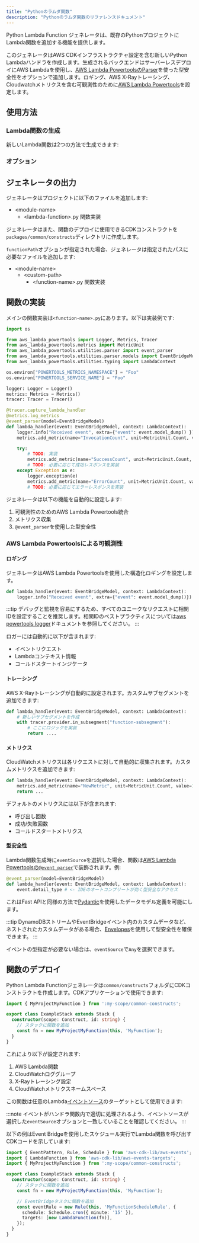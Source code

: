 ```yaml
---
title: "Pythonのラムダ関数"
description: "Pythonのラムダ関数のリファレンスドキュメント"
---
```





Python Lambda Function ジェネレータは、既存のPythonプロジェクトにLambda関数を追加する機能を提供します。

このジェネレータはAWS CDKインフラストラクチャ設定を含む新しいPython Lambdaハンドラを作成します。生成されるバックエンドはサーバーレスデプロイにAWS Lambdaを使用し、[AWS Lambda PowertoolsのParser](https://docs.powertools.aws.dev/lambda/python/latest/utilities/parser/)を使った型安全性をオプションで追加します。ロギング、AWS X-Rayトレーシング、Cloudwatchメトリクスを含む可観測性のために[AWS Lambda Powertools](https://docs.powertools.aws.dev/lambda/python/latest/)を設定します。

## 使用方法

### Lambda関数の生成

新しいLambda関数は2つの方法で生成できます:

<RunGenerator generator="py#lambda-function" />

### オプション

<GeneratorParameters schema={schema} />

## ジェネレータの出力

ジェネレータはプロジェクトに以下のファイルを追加します:

<FileTree>

- \<module-name>
  - \<lambda-function>.py 関数実装

</FileTree>

ジェネレータはまた、関数のデプロイに使用できるCDKコンストラクトを`packages/common/constructs`ディレクトリに作成します。

`functionPath`オプションが指定された場合、ジェネレータは指定されたパスに必要なファイルを追加します:

<FileTree>

- \<module-name>
  - \<custom-path>
    - \<function-name>.py 関数実装

</FileTree>

## 関数の実装

メインの関数実装は`<function-name>.py`にあります。以下は実装例です:

```python
import os

from aws_lambda_powertools import Logger, Metrics, Tracer
from aws_lambda_powertools.metrics import MetricUnit
from aws_lambda_powertools.utilities.parser import event_parser
from aws_lambda_powertools.utilities.parser.models import EventBridgeModel
from aws_lambda_powertools.utilities.typing import LambdaContext

os.environ["POWERTOOLS_METRICS_NAMESPACE"] = "Foo"
os.environ["POWERTOOLS_SERVICE_NAME"] = "Foo"

logger: Logger = Logger()
metrics: Metrics = Metrics()
tracer: Tracer = Tracer()

@tracer.capture_lambda_handler
@metrics.log_metrics
@event_parser(model=EventBridgeModel)
def lambda_handler(event: EventBridgeModel, context: LambdaContext):
    logger.info("Received event", extra={"event": event.model_dump() })
    metrics.add_metric(name="InvocationCount", unit=MetricUnit.Count, value=1)

    try:
        # TODO: 実装
        metrics.add_metric(name="SuccessCount", unit=MetricUnit.Count, value=1)
        # TODO: 必要に応じて成功レスポンスを実装
    except Exception as e:
        logger.exception(e)
        metrics.add_metric(name="ErrorCount", unit=MetricUnit.Count, value=1)
        # TODO: 必要に応じてエラーレスポンスを実装
```

ジェネレータは以下の機能を自動的に設定します:

1. 可観測性のためのAWS Lambda Powertools統合
2. メトリクス収集
3. `@event_parser`を使用した型安全性

### AWS Lambda Powertoolsによる可観測性

#### ロギング

ジェネレータはAWS Lambda Powertoolsを使用した構造化ロギングを設定します。

```python
def lambda_handler(event: EventBridgeModel, context: LambdaContext):
    logger.info("Received event", extra={"event": event.model_dump()})
```

:::tip
デバッグと監視を容易にするため、すべてのユニークなリクエストに相関IDを設定することを推奨します。相関IDのベストプラクティスについては[aws powertools logger](https://docs.powertools.aws.dev/lambda/python/2.22.0/core/logger/#setting-a-correlation-id)ドキュメントを参照してください。
:::

ロガーには自動的に以下が含まれます:

- イベントリクエスト
- Lambdaコンテキスト情報
- コールドスタートインジケータ

#### トレーシング

AWS X-Rayトレーシングが自動的に設定されます。カスタムサブセグメントを追加できます:

```python
def lambda_handler(event: EventBridgeModel, context: LambdaContext):
    # 新しいサブセグメントを作成
    with tracer.provider.in_subsegment("function-subsegment"):
        # ここにロジックを実装
        return ....
```

#### メトリクス

CloudWatchメトリクスは各リクエストに対して自動的に収集されます。カスタムメトリクスを追加できます:

```python
def lambda_handler(event: EventBridgeModel, context: LambdaContext):
    metrics.add_metric(name="NewMetric", unit=MetricUnit.Count, value=1)
    return ...
```

デフォルトのメトリクスには以下が含まれます:

- 呼び出し回数
- 成功/失敗回数
- コールドスタートメトリクス

#### 型安全性

Lambda関数生成時に`eventSource`を選択した場合、関数は[AWS Lambda Powertoolsの`@event_parser`](https://docs.powertools.aws.dev/lambda/python/latest/utilities/parser/)で装飾されます。例:

```python {3}
@event_parser(model=EventBridgeModel)
def lambda_handler(event: EventBridgeModel, context: LambdaContext):
    event.detail_type # <- IDEのオートコンプリートが効く型安全なアクセス
```

これは<Link path="guides/fastapi">Fast API</Link>と同様の方法で[Pydantic](https://docs.pydantic.dev/latest/)を使用したデータモデル定義を可能にします。

:::tip
DynamoDBストリームやEventBridgeイベント内のカスタムデータなど、ネストされたカスタムデータがある場合、[Envelopes](https://docs.powertools.aws.dev/lambda/python/latest/utilities/parser/#envelopes)を使用して型安全性を確保できます。
:::

イベントの型指定が必要ない場合は、`eventSource`で`Any`を選択できます。

## 関数のデプロイ

Python Lambda Functionジェネレータは`common/constructs`フォルダにCDKコンストラクトを作成します。CDKアプリケーションで使用できます:

```ts
import { MyProjectMyFunction } from ':my-scope/common-constructs';

export class ExampleStack extends Stack {
  constructor(scope: Construct, id: string) {
    // スタックに関数を追加
    const fn = new MyProjectMyFunction(this, 'MyFunction');
  }
}
```

これにより以下が設定されます:

1. AWS Lambda関数
2. CloudWatchロググループ
3. X-Rayトレーシング設定
4. CloudWatchメトリクスネームスペース

この関数は任意のLambda[イベントソース](https://docs.powertools.aws.dev/lambda/python/latest/utilities/parser/)のターゲットとして使用できます:

:::note
イベントがハンドラ関数内で適切に処理されるよう、イベントソースが選択した`eventSource`オプションと一致していることを確認してください。
:::

以下の例はEvent Bridgeを使用したスケジュール実行でLambda関数を呼び出すCDKコードを示しています:

```ts
import { EventPattern, Rule, Schedule } from 'aws-cdk-lib/aws-events';
import { LambdaFunction } from 'aws-cdk-lib/aws-events-targets';
import { MyProjectMyFunction } from ':my-scope/common-constructs';

export class ExampleStack extends Stack {
  constructor(scope: Construct, id: string) {
    // スタックに関数を追加
    const fn = new MyProjectMyFunction(this, 'MyFunction');

    // EventBridgeタスクに関数を追加
    const eventRule = new Rule(this, 'MyFunctionScheduleRule', {
      schedule: Schedule.cron({ minute: '15' }),
      targets: [new LambdaFunction(fn)],
    });
  }
}
```